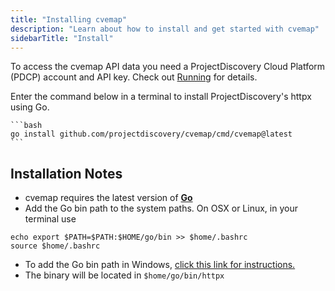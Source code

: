 ```yaml
---
title: "Installing cvemap"
description: "Learn about how to install and get started with cvemap"
sidebarTitle: "Install"
---
```


<Tip> To access the cvemap API data you need a ProjectDiscovery Cloud Platform (PDCP) account and API key. Check out [Running](/tools/cvemap/running) for details. </Tip>

<Tabs>
  <Tab title="Go">
    <Note> Enter the command below in a terminal to install ProjectDiscovery's httpx using Go. </Note>

    ```bash
    go install github.com/projectdiscovery/cvemap/cmd/cvemap@latest
    ```
  </Tab>
</Tabs>

## Installation Notes
  - cvemap requires the latest version of [**Go**](https://go.dev/doc/install)
  - Add the Go bin path to the system paths. On OSX or Linux, in your terminal use
  
  ```
  echo export $PATH=$PATH:$HOME/go/bin >> $home/.bashrc
  source $home/.bashrc
  ```
  - To add the Go bin path in Windows, [click this link for instructions.](https://www.architectryan.com/2018/03/17/add-to-the-path-on-windows-10/)
  - The binary will be located in `$home/go/bin/httpx`  